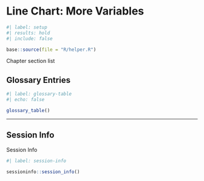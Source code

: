 # Line Chart: More Variables  {#sec-chap062}


```r
#| label: setup
#| results: hold
#| include: false

base::source(file = "R/helper.R")
```


::::: {#obj-chap17}
:::: {.my-objectives}
::: {.my-objectives-header}
Chapter section list
:::

::: {.my-objectives-container}


:::
::::
:::::






## Glossary Entries {#unnumbered}

```r
#| label: glossary-table
#| echo: false

glossary_table()
```

------------------------------------------------------------------------

## Session Info {.unnumbered}

::: my-r-code
::: my-r-code-header
Session Info
:::

::: my-r-code-container
```r
#| label: session-info

sessioninfo::session_info()
```
:::
:::


